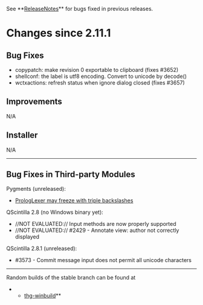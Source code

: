 ﻿See **[[ReleaseNotes]]** for bugs fixed in previous releases.

= Changes since 2.11.1 =

== Bug Fixes ==

* copypatch: make revision 0 exportable to clipboard (fixes #3652)
* shellconf: the label is utf8 encoding. Convert to unicode by decode()
* wctxactions: refresh status when ignore dialog closed (fixes #3657)

== Improvements ==

N/A

== Installer ==

N/A

----

== Bug Fixes in Third-party Modules ==

Pygments (unreleased):
* [[https://bitbucket.org/birkenfeld/pygments-main/issue/891/|PrologLexer may freeze with triple backslashes]]

QScintilla 2.8 (no Windows binary yet):
* //NOT EVALUATED:// Input methods are now properly supported
* //NOT EVALUATED:// #2429 - Annotate view: author not correctly displayed

QScintilla 2.8.1 (unreleased):
* #3573 - Commit message input does not permit all unicode characters

----

Random builds of the stable branch can be found at
**[[http://bitbucket.org/tortoisehg/thg-winbuild/downloads/|thg-winbuild]]**